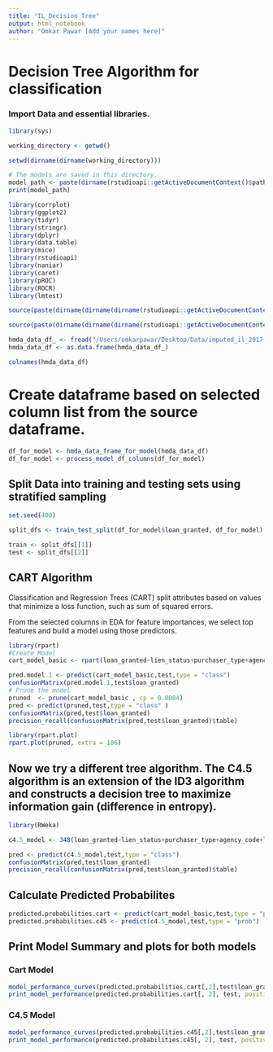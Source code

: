 ---
title: "IL_Decision_Tree"
output: html_notebook
author: "Omkar Pawar [Add your names here]"
---

# Decision Tree Algorithm for classification

### Import Data and essential libraries.

```{r}
library(sys)

working_directory <- getwd()

setwd(dirname(dirname(working_directory)))

# The models are saved in this directory.
model_path <- paste(dirname(rstudioapi::getActiveDocumentContext()$path), "models", sep = "/")
print(model_path)

library(corrplot)
library(ggplot2)
library(tidyr)
library(stringr)
library(dplyr)
library(data.table)
library(mice)
library(rstudioapi)    
library(naniar)
library(caret)
library(pROC)
library(ROCR)
library(lmtest)

source(paste(dirname(dirname(dirname(rstudioapi::getActiveDocumentContext()$path))), "utils/utils.r", sep="/"))

source(paste(dirname(dirname(dirname(rstudioapi::getActiveDocumentContext()$path))), "utils/model_utils.r", sep="/"))
```

```{r}
hmda_data_df_ <- fread("/Users/omkarpawar/Desktop/Data/imputed_il_2017.csv")
hmda_data_df <- as.data.frame(hmda_data_df_)
```

```{r}
colnames(hmda_data_df)
```
 
# Create dataframe based on selected column list from the source dataframe.
```{r}
df_for_model <- hmda_data_frame_for_model(hmda_data_df)
df_for_model <- process_model_df_columns(df_for_model)

```

## Split Data into training and testing sets using stratified sampling
```{r}
set.seed(400)

split_dfs <- train_test_split(df_for_model$loan_granted, df_for_model)

train <- split_dfs[[1]]
test <- split_dfs[[2]]
```
## CART Algorithm
Classification and Regression Trees (CART) split attributes based on values that minimize a loss function, such as sum of squared errors.

From the selected columns in EDA for feature importances, we select top features and build a model using those predictors. 
```{r}
library(rpart)
#Create Model
cart_model_basic <- rpart(loan_granted~lien_status+purchaser_type+agency_code+applicant_race_and_ethnicity+applicant_income_000s+county_code,train,control = rpart.control(cp = 0))

pred.model.1 <- predict(cart_model_basic,test,type = "class")
confusionMatrix(pred.model.1,test$loan_granted)
# Prune the model
pruned  <- prune(cart_model_basic , cp = 0.0084)
pred <- predict(pruned,test,type = "class" )
confusionMatrix(pred,test$loan_granted)
precision_recall(confusionMatrix(pred,test$loan_granted)$table)
```
```{r}
library(rpart.plot)
rpart.plot(pruned, extra = 106)
```

## Now we try a different tree algorithm. The C4.5 algorithm is an extension of the ID3 algorithm and constructs a decision tree to maximize information gain (difference in entropy).

```{r}
library(RWeka)

c4.5_model <- J48(loan_granted~lien_status+purchaser_type+agency_code+loan_to_income_ratio+applicant_race_and_ethnicity+applicant_income_000s+county_code,train)

pred <- predict(c4.5_model,test,type = "class")
confusionMatrix(pred,test$loan_granted)
precision_recall(confusionMatrix(pred,test$loan_granted)$table)
```
## Calculate Predicted Probabilites
```{r}
predicted.probabilities.cart <- predict(cart_model_basic,test,type = "prob")
predicted.probabilities.c45 <- predict(c4.5_model,test,type = "prob")
```
## Print Model Summary and plots for both models
### Cart Model
```{r}
model_performance_curves(predicted.probabilities.cart[,2],test$loan_granted)
print_model_performance(predicted.probabilities.cart[, 2], test, positive = "yes", negative = "no", threshold = 0.6)
```
### C4.5 Model
```{r}
model_performance_curves(predicted.probabilities.c45[,2],test$loan_granted)
print_model_performance(predicted.probabilities.c45[, 2], test, positive = "yes", negative = "no", threshold = 0.6)
```

